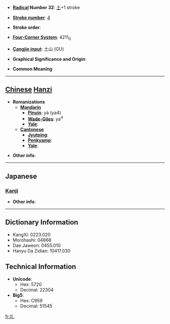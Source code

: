 * '''[[Wiktionary:Chinese radical index| Radical]] Number 32''': [[Wiktionary:Chinese radical index 土|土]]+1 stroke

* '''[[Wiktionary:Chinese total strokes index|Stroke number]]''': [[Wiktionary:Chinese total strokes index 4|4]]

* '''Stroke order''': 

* '''[[Wiktionary:Chinese four corner index|Four-Corner System]]''': 4211<sub>0</sub>

* '''[[Wiktionary:Chinese Cangjie index|Cangjie input]]''': 土山 (GU)

* '''Graphical Significance and Origin''': 

* '''Common Meaning'''

----

== [[Chinese]] [[Hanzi]] ==

* '''Romanizations'''
** '''[[Mandarin]]'''
*** '''[[Pinyin]]''': yà (ya4)
*** '''[[Wade-Giles]]''': ya<sup>4</sup>
*** '''[[Yale]]''': 
** '''[[Cantonese]]'''
*** '''[[Jyutping]]''':
*** '''[[Penkyamp]]''': 
*** '''[[Yale]]''': 

* '''Other info''': 

----

==Japanese==
===[[Kanji]]===
{{kanji|on readings=[[あつ]] (atsu), [[えち]] (echi)
|kun readings=[[かすか]] (kasuka)
}}

* '''Other info''':  

----

== Dictionary Information ==

* KangXi: 0223.020
* Morohashi: 04868
* Dae Jaweon: 0455.010
* Hanyu Da Zidian: 10417.030

== Technical Information ==

* '''Unicode''':
** Hex: 5720
** Decimal: 22304
* '''Big5''':
** Hex: C959
** Decimal: 51545

[[fr:圠]]